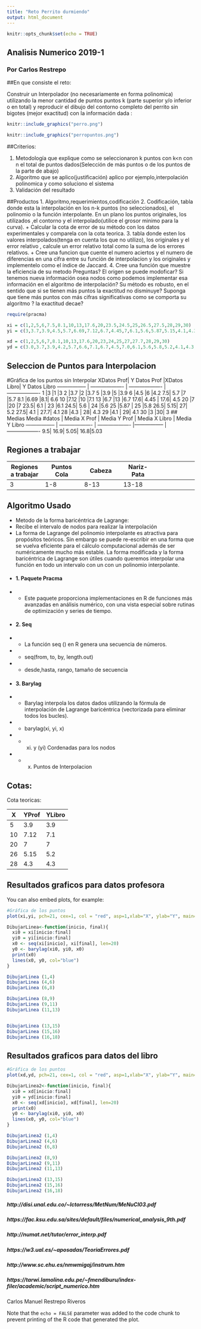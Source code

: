 ```yaml
---
title: "Reto Perrito durmiendo"
output: html_document
---
```


```r
knitr::opts_chunk$set(echo = TRUE)
```

## Analisis Numerico 2019-1
### Por Carlos Restrepo

##En que consiste el reto:

Construir un Interpolador (no necesariamente en forma polinomica) utilizando la  menor cantidad de puntos puntos k (parte superior y/o inferior o en total) y reproducir el dibujo del contorno completo del perrito sin bigotes (mejor exactitud) con la información dada :

```r
knitr::include_graphics("perro.png")
```
```r
knitr::include_graphics("perropuntos.png")
```
##Criterios:

1.   Metodología que explique como se seleccionaron k puntos con k<n con n el total de puntos dados(Selección de más puntos o de los puntos de la parte de abajo)
2. Algoritmo que se aplico(justificación) aplico por ejemplo,interpolación polinomica y como soluciono el sistema
3. Validación del resultado

##Productos
1. Algoritmo,requerimientos,codificación
2. Codificación, tabla donde esta la interpolación en los n-k puntos (no seleccionados), el polinomio o la función interpolante. En un plano los puntos originales, los utilizados ,el contorno  y el interpolado(utilice el grosor minimo para la curva).
    + Calcular la cota de error de su método con los datos experimentales y comparela con la cota teorica.
3. tabla donde esten los valores interpolados(tenga en cuenta los que no utilizo), los originales y el error relativo , calcule un error relativo total como la suma de los errores relativos. 
    + Cree una funcion que cuente el numero aciertos y el numero de diferencias en una cifra entre su función de interpolacion y los originales y implementelo como 
el índice de Jaccard.
4. Cree una función que muestre la eficiencia de su metodo
Preguntas?
El origen se puede modoficar?
Si tenemos nueva información osea nodos como podemos implementar esa información en el algoritmo de interpolación?
Su método es robusto, en el sentido que si se tienen más puntos la exactitud no disminuye?
Suponga que tiene más puntos con más cifras significativas como se comporta su algoritmo ? la exactitud decae?
```r
require(pracma)

xi = c(1,2,5,6,7.5,8.1,10,13,17.6,20,23.5,24.5,25,26.5,27.5,28,29,30)
yi = c(3,3.7,3.9,4.5,5.7,6.69,7.12,6.7,4.45,7,6.1,5.6,5.87,5.15,4.1,4.3,4.1,3)

xd = c(1,2,5,6,7,8.1,10,13,17.6,20,23,24,25,27,27.7,28,29,30)
yd = c(3.0,3.7,3.9,4.2,5.7,6.6,7.1,6.7,4.5,7.0,6.1,5.6,5.8,5.2,4.1,4.3,4.1,3.0)

```
## Seleccion de Puntos para Interpolacion

#Gráfica de los puntos sin Interpolar
XDatos Prof| Y Datos Prof |XDatos Libro| Y Datos Libro
----------------- | ------------------- | ------------------- | -------------------
1	|3		|1	|3
2	|3.7		|2	|3.7
5	|3.9		|5	|3.9
6	|4.5		|6	|4.2
7.5|	5.7		|7	|5.7
8.1	|6.69		|8.1|	6.6
10	|7.12		|10	|7.1
13	|6.7		|13	|6.7
17.6|	4.45	|	17.6|	4.5
20	|7		|20	|7
23.5|	6.1	|	23	|6.1
24.5|	5.6	|	24	|5.6
25	|5.87	|	25	|5.8
26.5|	5.15|		27|	5.2
27.5|	4.1	|	27.7|	4.1
28	|4.3	|	28|	4.3
29	|4.1	|	29|	4.1
30	|3		|30|	3
## Medias 
Media #datos |  Media X Prof | Media Y Prof |  Media X Libro | Media Y Libro
----------------- | ------------------- | ------------------- |----------------- | -------------------
9.5|	16.9|	5.05|		16.8|5.03

## Regiones a trabajar 
Regiones a trabajar |  Puntos Cola  | Cabeza |  Nariz-Pata 
----------------- | ------------------- | ------------------- |----------------- | ------------------- 
3|	1-8 |	8-13|		13-18
## Algoritmo Usado

* Metodo de la forma baricéntrica de Lagrange:
+ Recibe el intervalo de nodos para realizar la interpolación
+ La forma de Lagrange del polinomio interpolante es atractiva para propósitos teóricos. Sin embargo se puede re-escribir en una forma que se vuelva eficiente para el cálculo computacional además de ser numéricamente mucho más estable. La forma modificada y la forma baricéntrica de Lagrange son útiles cuando queremos interpolar una función en todo un intervalo con un con un polinomio interpolante.
+ #### 1. Paquete Pracma
+ + Este paquete proporciona implementaciones en R de funciones más avanzadas en análisis numérico, con una vista especial sobre rutinas de optimización y series de tiempo.
+ #### 2. Seq
+ + La función seq () en R genera una secuencia de números.
+ + seq(from, to, by, length.out)
+ + desde,hasta, rango, tamaño de secuencia
+ #### 3. Barylag
+ + Barylag interpola los datos dados utilizando la fórmula de interpolación de Lagrange baricéntrica (vectorizada para eliminar todos los bucles).
+ + barylag(xi, yi, x)
+ + (xi) y (yi) Cordenadas para los nodos
+ + (x) Puntos de Interpolacion

## Cotas:

Cota teoricas: 

X| YProf | YLibro
---|---|--
5 |3.9|3.9
10|7.12|7.1
20|7|7
26|5.15|5.2
28|4.3|4.3
## Resultados graficos para datos profesora

You can also embed plots, for example:

```r
#Gráfica de los puntos
plot(xi,yi, pch=21, cex=1, col = "red", asp=1,xlab="X", ylab="Y", main="Perro Durmiendo Datos profesora")

DibujarLinea<-function(inicio, final){
  xi0 = xi[inicio:final]
  yi0 = yi[inicio:final]
  x0 <- seq(xi[inicio], xi[final], len=20)
  y0 <- barylag(xi0, yi0, x0)
  print(x0)
  lines(x0, y0, col="blue")
}

DibujarLinea (1,4)
DibujarLinea (4,6)
DibujarLinea (6,8)

DibujarLinea (8,9)
DibujarLinea (9,11)
DibujarLinea (11,13)


DibujarLinea (13,15)
DibujarLinea (15,16)
DibujarLinea (16,18)
```

## Resultados graficos para datos del libro

```r

#Gráfica de los puntos
plot(xd,yd, pch=21, cex=1, col = "red", asp=1,xlab="X", ylab="Y", main="Perro Durmiendo Datos Libro")

DibujarLinea2<-function(inicio, final){
  xi0 = xd[inicio:final]
  yi0 = yd[inicio:final]
  x0 <- seq(xd[inicio], xd[final], len=20)
  print(x0)
  y0 <- barylag(xi0, yi0, x0)
  lines(x0, y0, col="blue")
}

DibujarLinea2 (1,4)
DibujarLinea2 (4,6)
DibujarLinea2 (6,8)

DibujarLinea2 (8,9)
DibujarLinea2 (9,11)
DibujarLinea2 (11,13)

DibujarLinea2 (13,15)
DibujarLinea2 (15,16)
DibujarLinea2 (16,18)

```

##### http://disi.unal.edu.co/~lctorress/MetNum/MeNuCl03.pdf
##### https://fac.ksu.edu.sa/sites/default/files/numerical_analysis_9th.pdf
##### http://numat.net/tutor/error_interp.pdf
##### https://w3.ual.es/~aposadas/TeoriaErrores.pdf
##### http://www.sc.ehu.es/nmwmigaj/instrum.htm
##### https://tarwi.lamolina.edu.pe/~fmendiburu/index-filer/academic/script_numerico.htm

Carlos Manuel Restrepo Riveros

Note that the `echo = FALSE` parameter was added to the code chunk to prevent printing of the R code that generated the plot.
